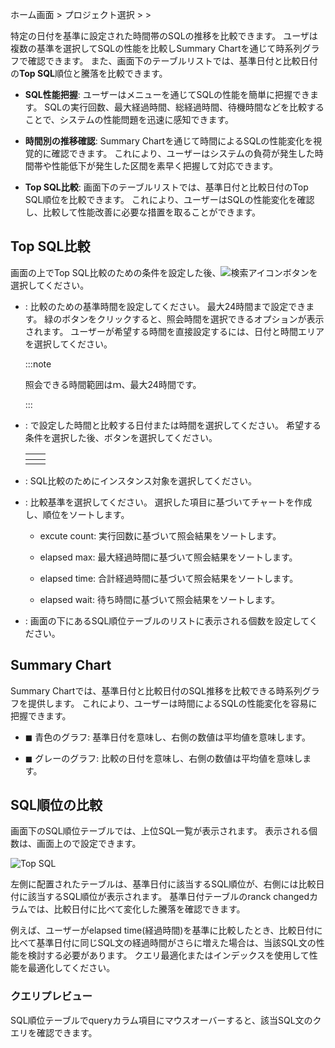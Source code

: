 ホーム画面 &gt; プロジェクト選択 &gt; <Cmdname sid="side_analysis" className="uitext" /> &gt; <Cmdname sid="side_dbTopSqlComparison" className="uitext" />

特定の日付を基準に設定された時間帯のSQLの推移を比較できます。 ユーザは複数の基準を選択してSQLの性能を比較し<UI>Summary Chart</UI>を通じて時系列グラフで確認できます。 また、画面下のテーブルリストでは、基準日付と比較日付の**Top SQL**順位と騰落を比較できます。

<ImgLang img="db-analysis-compare-top-sql.png" desc="Top SQL比較" />

- **SQL性能把握**: ユーザーは<Cmdname sid="side_dbTopSqlComparison" className="uitext" />メニューを通じてSQLの性能を簡単に把握できます。 SQLの実行回数、最大経過時間、総経過時間、待機時間などを比較することで、システムの性能問題を迅速に感知できます。

- **時間別の推移確認**: <UI>Summary Chart</UI>を通じて時間によるSQLの性能変化を視覚的に確認できます。 これにより、ユーザーはシステムの負荷が発生した時間帯や性能低下が発生した区間を素早く把握して対応できます。

- **Top SQL比較**: 画面下のテーブルリストでは、基準日付と比較日付のTop SQL順位を比較できます。 これにより、ユーザーはSQLの性能変化を確認し、比較して性能改善に必要な措置を取ることができます。

## Top SQL比較

画面の上でTop SQL比較のための条件を設定した後、![検索アイコン](/img/ico-btn-search.png)ボタンを選択してください。

- <Cmdname sid="reference_time" className="uitext" />: 比較のための基準時間を設定してください。 最大24時間まで設定できます。 緑のボタンをクリックすると、照会時間を選択できるオプションが表示されます。 ユーザーが希望する時間を直接設定するには、日付と時間エリアを選択してください。

  :::note

  照会できる時間範囲はｍ、最大24時間です。

  :::

- <Cmdname sid="ITM08026" className="uitext" />: <Cmdname sid="reference_time" className="uitext" />で設定した時間と比較する日付または時間を選択してください。 希望する条件を選択した後、<Cmdname sid="BTN06053" className="uitext" />ボタンを選択してください。

  |          <Cmdname sid="move_date" className="uitext" />          |           <Cmdname sid="ITM08027" className="uitext" />          |
  | :--------------------------------------------------------------: | :--------------------------------------------------------------: |
  | <ImgLang img="db-analysis-comapre-top-sql-date.png" desc="日時" /> | <ImgLang img="db-analysis-comapre-top-sql-time.png" desc="時間" /> |

- <Cmdname sid="instance" className="uitext" />: SQL比較のためにインスタンス対象を選択してください。

- <Cmdname sid="TTL06346" className="uitext" />: 比較基準を選択してください。 選択した項目に基づいてチャートを作成し、順位をソートします。

  - <UI>excute count</UI>: 実行回数に基づいて照会結果をソートします。

  - <UI>elapsed max</UI>: 最大経過時間に基づいて照会結果をソートします。

  - <UI>elapsed time</UI>: 合計経過時間に基づいて照会結果をソートします。

  - <UI>elapsed wait</UI>: 待ち時間に基づいて照会結果をソートします。

- <Cmdname sid="TTL07773" className="uitext" />: 画面の下にあるSQL順位テーブルのリストに表示される個数を設定してください。

## Summary Chart

<UI>Summary Chart</UI>では、基準日付と比較日付のSQL推移を比較できる時系列グラフを提供します。 これにより、ユーザーは時間によるSQLの性能変化を容易に把握できます。

<ImgLang img="db-analysis-comapre-top-sql-summary-chart.png" desc="Summary Chart" />

- <span class="normal">◼︎</span> 青色のグラフ: 基準日付を意味し、右側の数値は平均値を意味します。

- <span class="mstop">◼︎</span> グレーのグラフ: 比較の日付を意味し、右側の数値は平均値を意味します。

## SQL順位の比較

画面下のSQL順位テーブルでは、上位SQL一覧が表示されます。 表示される個数は、画面上の<Cmdname sid="TTL07773" className="uitext" />で設定できます。

![Top SQL](/img/db-analysis-comapre-top-sql-table.png)

左側に配置されたテーブルは、基準日付に該当するSQL順位が、右側には比較日付に該当するSQL順位が表示されます。 基準日付テーブルの<UI>ranck changed</UI>カラムでは、比較日付に比べて変化した騰落を確認できます。

例えば、ユーザーが<UI>elapsed time</UI>(経過時間)を基準に比較したとき、比較日付に比べて基準日付に同じSQL文の経過時間がさらに増えた場合は、当該SQL文の性能を検討する必要があります。 クエリ最適化またはインデックスを使用して性能を最適化してください。

### クエリプレビュー

<ImgLang img="db-analysis-comapre-top-sql-table-preview-query.png" desc="クエリプレビュー" />

SQL順位テーブルで<UI>query</UI>カラム項目にマウスオーバーすると、該当SQL文のクエリを確認できます。

